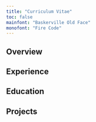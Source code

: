 ```yaml
---
title: "Curriculum Vitae"
toc: false
mainfont: "Baskerville Old Face"
monofont: "Fire Code"
---
```


## Overview


## Experience

## Education

## Projects